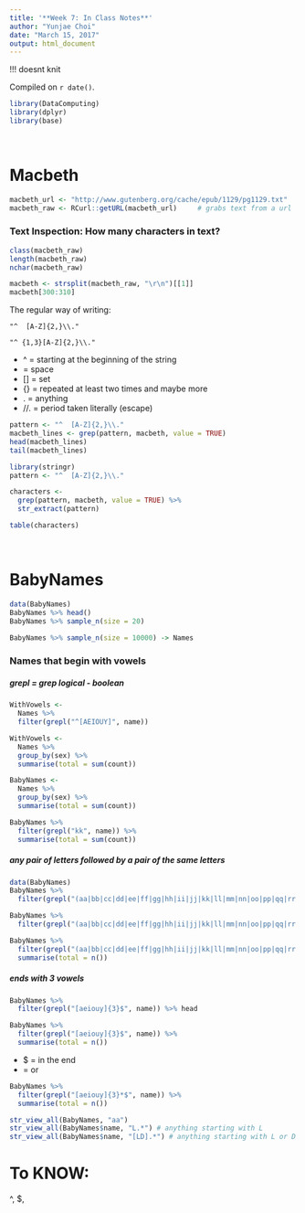 ---
title: '**Week 7: In Class Notes**'
author: "Yunjae Choi"
date: "March 15, 2017"
output: html_document
---

!!! doesnt knit

<!-- leave this material as is -->
Compiled on `r date()`.

```{r include = FALSE}
library(DataComputing)
library(dplyr)
library(base)
```
<!-- put your content after this line -->

&nbsp;
&nbsp;

# Macbeth
```{r}
macbeth_url <- "http://www.gutenberg.org/cache/epub/1129/pg1129.txt"
macbeth_raw <- RCurl::getURL(macbeth_url)     # grabs text from a url
```

### Text Inspection: How many characters in text?
```{r}
class(macbeth_raw)
length(macbeth_raw)
nchar(macbeth_raw)      
```

```{r}
macbeth <- strsplit(macbeth_raw, "\r\n")[[1]]
macbeth[300:310]
```



The regular way of writing:

`"^  [A-Z]{2,}\\."`

`"^ {1,3}[A-Z]{2,}\\."`


* ^ = starting at the beginning of the string
*   = space
* [] = set
* {} = repeated at least two times and maybe more  
* . = anything
* //. = period taken literally (escape)
  


```{r}
pattern <- "^  [A-Z]{2,}\\."
macbeth_lines <- grep(pattern, macbeth, value = TRUE)
head(macbeth_lines)
tail(macbeth_lines)
```

  

```{r}
library(stringr)
pattern <- "^  [A-Z]{2,}\\."

characters <- 
  grep(pattern, macbeth, value = TRUE) %>%
  str_extract(pattern)

table(characters)
```

&nbsp;
&nbsp;


# BabyNames
```{r}
data(BabyNames)
BabyNames %>% head()
BabyNames %>% sample_n(size = 20)
```

```{r}
BabyNames %>% sample_n(size = 10000) -> Names
```

### Names that begin with vowels

##### grepl = grep logical - boolean
```{r}
WithVowels <-
  Names %>%
  filter(grepl("^[AEIOUY]", name))
```


```{r}
WithVowels <-
  Names %>%
  group_by(sex) %>%
  summarise(total = sum(count))
```


```{r}
BabyNames <-
  Names %>%
  group_by(sex) %>%
  summarise(total = sum(count))
```



```{r}
BabyNames %>%
  filter(grepl("kk", name)) %>%
  summarise(total = sum(count))
```



##### any pair of letters followed by a pair of the same letters
```{r}
data(BabyNames)
BabyNames %>%
  filter(grepl("(aa|bb|cc|dd|ee|ff|gg|hh|ii|jj|kk|ll|mm|nn|oo|pp|qq|rr|ss|tt|uu|vv|ww|xx|yy|zz){2,}", name)) %>% head
```


```{r}
BabyNames %>%
  filter(grepl("(aa|bb|cc|dd|ee|ff|gg|hh|ii|jj|kk|ll|mm|nn|oo|pp|qq|rr|ss|tt|uu|vv|ww|xx|yy|zz){3,}", name)) %>% head
```


```{r}
BabyNames %>%
  filter(grepl("(aa|bb|cc|dd|ee|ff|gg|hh|ii|jj|kk|ll|mm|nn|oo|pp|qq|rr|ss|tt|uu|vv|ww|xx|yy|zz){3,}", name)) %>% 
  summarise(total = n())
```


##### ends with 3 vowels
```{r}
BabyNames %>%
  filter(grepl("[aeiouy]{3}$", name)) %>% head
```



```{r}
BabyNames %>%
  filter(grepl("[aeiouy]{3}$", name)) %>% 
  summarise(total = n())
```



* $ = in the end
* | = or



```{r}
BabyNames %>%
  filter(grepl("[aeiouy]{3}*$", name)) %>% 
  summarise(total = n())
```




```{r}
str_view_all(BabyNames, "aa")
str_view_all(BabyNames$name, "L.*") # anything starting with L
str_view_all(BabyNames$name, "[LD].*") # anything starting with L or D
```









# To KNOW:

^, $, 






















